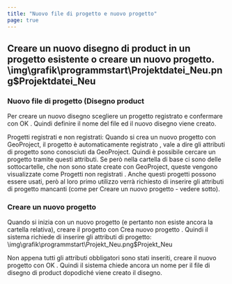 ```yaml
---
title: "Nuovo file di progetto e nuovo progetto"
page: true
---
```

## Creare un nuovo disegno di  <Placeholder>product</Placeholder> in un progetto esistente o creare un nuovo progetto.<Image>\img\grafik\programmstart\Projektdatei_Neu.png$Projektdatei_Neu</Image> 
### Nuovo file di progetto (Disegno  <Placeholder>product</Placeholder> 
Per creare un nuovo disegno scegliere un progetto registrato e confermare con  <Border>OK</Border> . Quindi definire il nome del file ed il nuovo disegno viene creato.

<Success>
 <Bold> Progetti registrati e non registrati: </Bold> 
Quando si crea un nuovo progetto con GeoProject, il progetto &#232; automaticamente  <Italic> registrato </Italic> , vale a dire gli attributi di progetto sono conosciuti da GeoProject. Quindi &#232; possibile cercare un progetto tramite questi attributi. Se per&#242; nella cartella di base ci sono delle sottocartelle, che non sono state create con GeoProject, queste vengono visualizzate come  <Italic> Progetti non registrati </Italic> . Anche questi progetti possono essere usati, per&#242; al loro primo utilizzo verr&#224; richiesto di inserire gli attributi di progetto mancanti (come per Creare un nuovo progetto - vedere sotto).
</Success>


### Creare un nuovo progetto
Quando si inizia con un nuovo progetto (e pertanto non esiste ancora la cartella relativa), creare il progetto con  <Border>Crea nuovo progetto</Border> . Quindi il sistema richiede di inserire gli attributi di progetto:<Image>\img\grafik\programmstart\Projekt_Neu.png$Projekt_Neu</Image>

Non appena tutti gli attributi obbligatori sono stati inseriti, creare il nuovo progetto con  <Border>OK</Border> . Quindi il sistema chiede ancora un nome per il file di disegno di  <Placeholder>product</Placeholder>  dopodich&#233; viene creato il disegno.